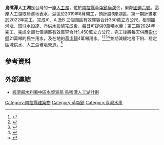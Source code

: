 {{coord|23.9972636|N|120.7397499|E|type:waterbody_region:TW|display=title}}
{{南投縣未來建設}}
'''鳥嘴潭人工湖'''是台灣的一座[[人工湖|人工湖]]，位於[[南投縣|南投縣]][[草屯鎮|草屯鎮]][[烏溪|烏溪]]旁，緊鄰[[水沙連高速公路|國道六號]]。這座人工湖取烏溪地表水，湖區於2019年8月開工，預計設6座湖區，第一期計畫定於2022年完工，完成A'、A 及B 三個湖區有效庫容合計350萬立方公尺，相關[[攔河堰|攔河堰]]、取引水設施、淨供水設施完成後，每日可提供9萬噸水量；第二期2024年完工，完成全部七個湖區有效庫容合計1,450萬立方公尺，完工後將每天供應[[彰化縣|彰化縣]]21萬噸的民生用水，及在地的[[草屯鎮|草屯鎮]]4萬噸用水。<ref>{{cite web |title=烏溪鳥嘴潭人工湖工程計畫-計畫期程 |url=https://nzt.wracb.gov.tw/plandescP1.aspx |website=經濟部水利署中區水資源局 |accessdate=2022-02-06}}</ref><ref>{{cite news|title=供應彰化用水、救地層下陷 鳥嘴潭人工湖4月發包|url=https://news.ltn.com.tw/news/life/breakingnews/2689410|date=2019-01-31|publisher=自由時報|author=陳建志}}</ref><ref>{{cite web|title=鳥嘴潭人工湖|url=http://nzt.wracb.gov.tw/|publisher=經濟部水利署中區水資源局|date=2020-12-06}}</ref><ref>{{cite news|title=彰化地層下陷嚴重 台水啟動鳥嘴潭人工湖工程113年完工|publisher=聯合新聞網|date=2020-12-03|author=葉卉軒|url=https://udn.com/news/story/7238/5062374}}</ref>並期減緩地層下陷、穩定區域供水、人工湖環境營造。<ref>{{cite web |author1=經濟部水利署中區水資源局 |title=烏溪鳥嘴潭人工湖工程計畫-計畫效益 |url=https://nzt.wracb.gov.tw/plandescP2.aspx |website=經濟部水利署中區水資源局 |accessdate=2022-02-06}}</ref>

==參考資料==
{{reflist}}

==外部連結==
*[https://nzt.wracb.gov.tw/ 經濟部水利署中區水資源局 鳥嘴潭人工湖計劃]

{{台灣水庫}}
[[Category:南投縣建築物|Category:南投縣建築物]]
[[Category:草屯鎮|Category:草屯鎮]]
[[Category:臺灣水庫|Category:臺灣水庫]]